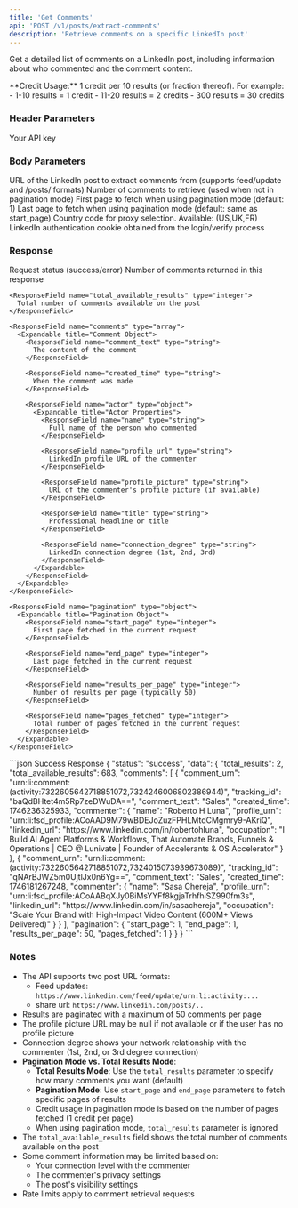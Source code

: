 ```yaml
---
title: 'Get Comments'
api: 'POST /v1/posts/extract-comments'
description: 'Retrieve comments on a specific LinkedIn post'
---
```


Get a detailed list of comments on a LinkedIn post, including information about who commented and the comment content.

<Note>
  **Credit Usage:** 1 credit per 10 results (or fraction thereof). For example:
  - 1-10 results = 1 credit
  - 11-20 results = 2 credits
  - 300 results = 30 credits
</Note>

### Header Parameters

<ParamField header="x-api-key" type="string" required>
  Your API key
</ParamField>

### Body Parameters

<ParamField body="post_url" type="string" required>
  URL of the LinkedIn post to extract comments from (supports feed/update and /posts/ formats)
</ParamField>

<ParamField body="total_results" type="integer" default="10">
  Number of comments to retrieve (used when not in pagination mode)
</ParamField>

<ParamField body="start_page" type="integer">
  First page to fetch when using pagination mode (default: 1)
</ParamField>

<ParamField body="end_page" type="integer">
  Last page to fetch when using pagination mode (default: same as start_page)
</ParamField>

<ParamField body="country" type="string" default="FR">
  Country code for proxy selection. Available: (US,UK,FR)
</ParamField>

<ParamField body="login_token" type="string" required>
  LinkedIn authentication cookie obtained from the login/verify process
</ParamField>

### Response

<ResponseField name="status" type="string">
  Request status (success/error)
</ResponseField>

<ResponseField name="data" type="object">
  <Expandable title="Properties">
    <ResponseField name="total_results" type="integer">
      Number of comments returned in this response
    </ResponseField>

    <ResponseField name="total_available_results" type="integer">
      Total number of comments available on the post
    </ResponseField>

    <ResponseField name="comments" type="array">
      <Expandable title="Comment Object">
        <ResponseField name="comment_text" type="string">
          The content of the comment
        </ResponseField>

        <ResponseField name="created_time" type="string">
          When the comment was made
        </ResponseField>

        <ResponseField name="actor" type="object">
          <Expandable title="Actor Properties">
            <ResponseField name="name" type="string">
              Full name of the person who commented
            </ResponseField>

            <ResponseField name="profile_url" type="string">
              LinkedIn profile URL of the commenter
            </ResponseField>

            <ResponseField name="profile_picture" type="string">
              URL of the commenter's profile picture (if available)
            </ResponseField>

            <ResponseField name="title" type="string">
              Professional headline or title
            </ResponseField>

            <ResponseField name="connection_degree" type="string">
              LinkedIn connection degree (1st, 2nd, 3rd)
            </ResponseField>
          </Expandable>
        </ResponseField>
      </Expandable>
    </ResponseField>

    <ResponseField name="pagination" type="object">
      <Expandable title="Pagination Object">
        <ResponseField name="start_page" type="integer">
          First page fetched in the current request
        </ResponseField>

        <ResponseField name="end_page" type="integer">
          Last page fetched in the current request
        </ResponseField>

        <ResponseField name="results_per_page" type="integer">
          Number of results per page (typically 50)
        </ResponseField>

        <ResponseField name="pages_fetched" type="integer">
          Total number of pages fetched in the current request
        </ResponseField>
      </Expandable>
    </ResponseField>
  </Expandable>
</ResponseField>

<ResponseExample>
```json Success Response
{
  "status": "success",
  "data": {
    "total_results": 2,
    "total_available_results": 683,
    "comments": [
      {
        "comment_urn": "urn:li:comment:(activity:7322605642718851072,7324246006802386944)",
        "tracking_id": "baQdBHtet4m5Rp7zeDWuDA==",
        "comment_text": "Sales",
        "created_time": 1746236325933,
        "commenter": {
          "name": "Roberto H Luna",
          "profile_urn": "urn:li:fsd_profile:ACoAAD9M79wBDEJoZuzFPHLMtdCMgmry9-AKriQ",
          "linkedin_url": "https://www.linkedin.com/in/robertohluna",
          "occupation": "I Build AI Agent Platforms & Workflows, That Automate Brands, Funnels & Operations | CEO @ Lunivate | Founder of Accelerants & OS Accelerator"
        }
      },
      {
        "comment_urn": "urn:li:comment:(activity:7322605642718851072,7324015073939673089)",
        "tracking_id": "qNArBJWZ5m0UjtlJx0n6Yg==",
        "comment_text": "Sales",
        "created_time": 1746181267248,
        "commenter": {
          "name": "Sasa Chereja",
          "profile_urn": "urn:li:fsd_profile:ACoAABqXJy0BiMsYYFf8kgjaTrhfhiSZ990fm3s",
          "linkedin_url": "https://www.linkedin.com/in/sasachereja",
          "occupation": "Scale Your Brand with High-Impact Video Content (600M+ Views Delivered)"
        }
      }
    ],
    "pagination": {
      "start_page": 1,
      "end_page": 1,
      "results_per_page": 50,
      "pages_fetched": 1
    }
  }
}
```
</ResponseExample>

### Notes

- The API supports two post URL formats:
  - Feed updates: `https://www.linkedin.com/feed/update/urn:li:activity:...`
  - share url: `https://www.linkedin.com/posts/..`
- Results are paginated with a maximum of 50 comments per page
- The profile picture URL may be null if not available or if the user has no profile picture
- Connection degree shows your network relationship with the commenter (1st, 2nd, or 3rd degree connection)
- **Pagination Mode vs. Total Results Mode**:
  - **Total Results Mode**: Use the `total_results` parameter to specify how many comments you want (default)
  - **Pagination Mode**: Use `start_page` and `end_page` parameters to fetch specific pages of results
  - Credit usage in pagination mode is based on the number of pages fetched (1 credit per page)
  - When using pagination mode, `total_results` parameter is ignored
- The `total_available_results` field shows the total number of comments available on the post
- Some comment information may be limited based on:
  - Your connection level with the commenter
  - The commenter's privacy settings
  - The post's visibility settings
- Rate limits apply to comment retrieval requests